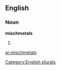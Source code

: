 
==English==

===Noun===
'''mischmetals'''

# {{plural of|[[mischmetal]]}}

[[Category:English plurals]]

[[ar:mischmetals]]